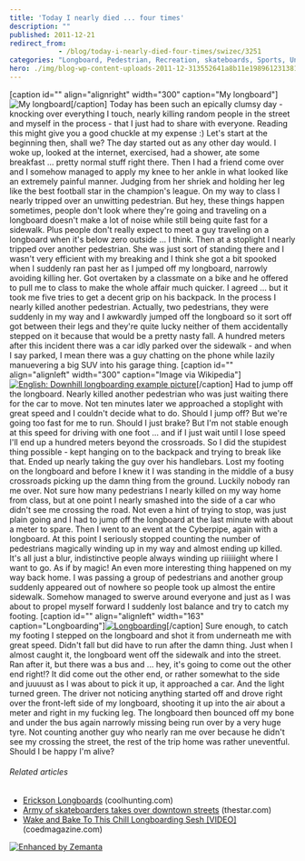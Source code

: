 ```yaml
---
title: 'Today I nearly died ... four times'
description: ""
published: 2011-12-21
redirect_from: 
            - /blog/today-i-nearly-died-four-times/swizec/3251
categories: "Longboard, Pedestrian, Recreation, skateboards, Sports, Uncategorized"
hero: ./img/blog-wp-content-uploads-2011-12-313552641a8b11e19896123138142014_73.jpg
---
```

\[caption id="" align="alignright" width="300" caption="My longboard"]![My longboard](./img/blog-wp-content-uploads-2011-12-313552641a8b11e19896123138142014_73.jpg "My longboard")\[/caption] Today has been such an epically clumsy day - knocking over everything I touch, nearly killing random people in the street and myself in the process - that I just had to share with everyone. Reading this might give you a good chuckle at my expense :) Let's start at the beginning then, shall we? The day started out as any other day would. I woke up, looked at the internet, exercised, had a shower, ate some breakfast ... pretty normal stuff right there. Then I had a friend come over and I somehow managed to apply my knee to her ankle in what looked like an extremely painful manner. Judging from her shriek and holding her leg like the best football star in the champion's league. On my way to class I nearly tripped over an unwitting pedestrian. But hey, these things happen sometimes, people don't look where they're going and traveling on a longboard doesn't make a lot of noise while still being quite fast for a sidewalk. Plus people don't really expect to meet a guy traveling on a longboard when it's below zero outside ... I think. Then at a stoplight I nearly tripped over another pedestrian. She was just sort of standing there and I wasn't very efficient with my breaking and I think she got a bit spooked when I suddenly ran past her as I jumped off my longboard, narrowly avoiding killing her. Got overtaken by a classmate on a bike and he offered to pull me to class to make the whole affair much quicker. I agreed ... but it took me five tries to get a decent grip on his backpack. In the process I nearly killed another pedestrian. Actually, two pedestrians, they were suddenly in my way and I awkwardly jumped off the longboard so it sort off got between their legs and they're quite lucky neither of them accidentally stepped on it because that would be a pretty nasty fall. A hundred meters after this incident there was a car idly parked over the sidewalk - and when I say parked, I mean there was a guy chatting on the phone while lazily manuevering a big SUV into his garage thing. \[caption id="" align="alignleft" width="300" caption="Image via Wikipedia"][![English: Downhill longboarding example picture](./img/blog-wp-content-uploads-2011-12-300px-Longboarding4.jpg "English: Downhill longboarding example picture")](http://commons.wikipedia.org/wiki/File:Longboarding.jpg)\[/caption] Had to jump off the longboard. Nearly killed another pedestrian who was just waiting there for the car to move. Not ten minutes later we approached a stoplight with great speed and I couldn't decide what to do. Should I jump off? But we're going too fast for me to run. Should I just brake? But I'm not stable enough at this speed for driving with one foot ... and if I just wait until I lose speed I'll end up a hundred meters beyond the crossroads. So I did the stupidest thing possible - kept hanging on to the backpack and trying to break like that. Ended up nearly taking the guy over his handlebars. Lost my footing on the longboard and before I knew it I was standing in the middle of a busy crossroads picking up the damn thing from the ground. Luckily nobody ran me over. Not sure how many pedestrians I nearly killed on my way home from class, but at one point I nearly smashed into the side of a car who didn't see me crossing the road. Not even a hint of trying to stop, was just plain going and I had to jump off the longboard at the last minute with about a meter to spare. Then I went to an event at the Cyberpipe, again with a longboard. At this point I seriously stopped counting the number of pedestrians magically winding up in my way and almost ending up killed. It's all just a blur, indistinctive people always winding up riiiiiight where I want to go. As if by magic! An even more interesting thing happened on my way back home. I was passing a group of pedestrians and another group suddenly appeared out of nowhere so people took up almost the entire sidewalk. Somehow managed to swerve around everyone and just as I was about to propel myself forward I suddenly lost balance and try to catch my footing. \[caption id="" align="alignleft" width="163" caption="Longboarding"][![Longboarding](./img/blog-wp-content-uploads-2011-12-5044996221_e7c0225126_m1.jpg "Longboarding")](http://www.flickr.com/photos/40230716@N03/5044996221)\[/caption] Sure enough, to catch my footing I stepped on the longboard and shot it from underneath me with great speed. Didn't fall but did have to run after the damn thing. Just when I almost caught it, the longboard went off the sidewalk and into the street. Ran after it, but there was a bus and ... hey, it's going to come out the other end right!? It did come out the other end, or rather somewhat to the side and juuuust as I was about to pick it up, it approached a car. And the light turned green. The driver not noticing anything started off and drove right over the front-left side of my longboard, shooting it up into the air about a meter and right in my fucking leg. The longboard then bounced off my bone and under the bus again narrowly missing being run over by a very huge tyre. Not counting another guy who nearly ran me over because he didn't see my crossing the street, the rest of the trip home was rather uneventful. Should I be happy I'm alive?

###### Related articles

- [Erickson Longboards](http://www.coolhunting.com/design/erickson-longbo.php) (coolhunting.com)
- [Army of skateboarders takes over downtown streets](http://www.thestar.com/news/article/1052107--army-of-skateboarders-takes-over-downtown-streets) (thestar.com)
- [Wake and Bake To This Chill Longboarding Sesh \[VIDEO\]](http://coedmagazine.com/2011/12/10/chill-original-longboarding-country-roads-session-video/) (coedmagazine.com)

[![Enhanced by Zemanta](http://img.zemanta.com/zemified_e.png?x-id=90c754a9-3b5e-49e1-9d1e-d0e48e96fcbb)](http://www.zemanta.com/ "Enhanced by Zemanta")